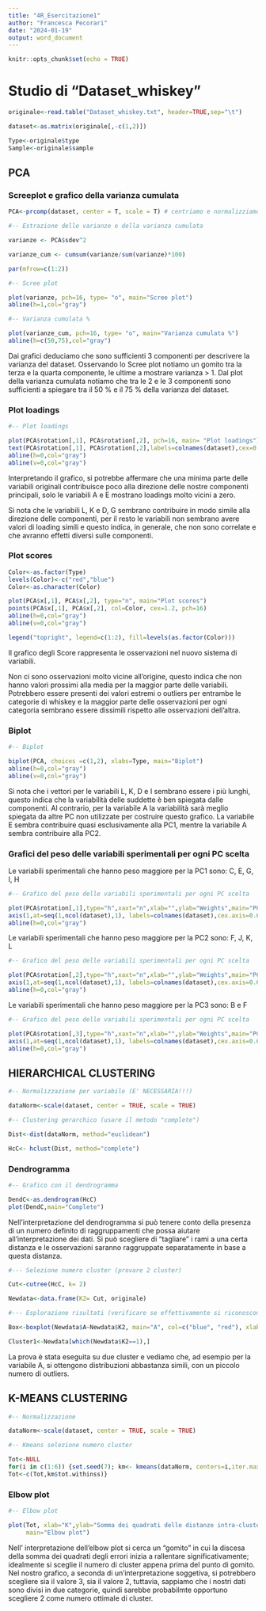 ```yaml
---
title: "4R_Esercitazione1"
author: "Francesca Pecorari"
date: "2024-01-19"
output: word_document
---
```


```r
knitr::opts_chunk$set(echo = TRUE)
```
# Studio di "Dataset_whiskey"
```r
originale<-read.table("Dataset_whiskey.txt", header=TRUE,sep="\t")

dataset<-as.matrix(originale[,-c(1,2)])

Type<-originale$type
Sample<-originale$sample
```
## PCA


### Screeplot e grafico della varianza cumulata

```r
PCA<-prcomp(dataset, center = T, scale = T) # centriamo e normalizziamo 

#-- Estrazione delle varianze e della varianza cumulata

varianze <- PCA$sdev^2

varianze_cum <- cumsum(varianze/sum(varianze)*100)

par(mfrow=c(1:2))

#-- Scree plot

plot(varianze, pch=16, type= "o", main="Scree plot")
abline(h=1,col="gray")

#-- Varianza cumulata %

plot(varianze_cum, pch=16, type= "o", main="Varianza cumulata %")
abline(h=c(50,75),col="gray")

```

Dai grafici deduciamo che sono sufficienti 3 componenti per descrivere la varianza del dataset. Osservando lo Scree plot notiamo un gomito tra la terza e la quarta componente, le ultime a mostrare varianza \> 1. 
Dal plot della varianza cumulata notiamo che tra le 2 e le 3 componenti sono sufficienti a spiegare tra il 50 % e il 75 % della varianza del dataset.


### Plot loadings

```r
#-- Plot loadings

plot(PCA$rotation[,1], PCA$rotation[,2], pch=16, main= "Plot loadings")
text(PCA$rotation[,1], PCA$rotation[,2],labels=colnames(dataset),cex=0.8,pos=3)
abline(h=0,col="gray")
abline(v=0,col="gray")
```

Interpretando il grafico, si potrebbe affermare che una minima parte delle variabili originali contribuisce poco alla direzione delle nostre componenti principali, solo le variabili A e E mostrano loadings molto vicini a zero.

Si nota che le variabili L, K e D, G sembrano contribuire in modo simile alla direzione delle componenti, per il resto le variabili non sembrano avere valori di loading simili e questo indica, in generale, che non sono correlate e che avranno effetti diversi sulle componenti.


### Plot scores

```r
Color<-as.factor(Type)
levels(Color)<-c("red","blue")
Color<-as.character(Color)

plot(PCA$x[,1], PCA$x[,2], type="n", main="Plot scores")
points(PCA$x[,1], PCA$x[,2], col=Color, cex=1.2, pch=16)
abline(h=0,col="gray")
abline(v=0,col="gray")

legend("topright", legend=c(1:2), fill=levels(as.factor(Color)))
```

Il grafico degli Score rappresenta le osservazioni nel nuovo sistema di variabili.

Non ci sono osservazioni molto vicine all'origine, questo indica che non hanno valori prossimi alla media per la maggior parte delle variabili. Potrebbero essere presenti dei valori estremi o outliers per entrambe le categorie di whiskey e la maggior parte delle osservazioni per ogni categoria sembrano essere dissimili rispetto alle osservazioni dell'altra.


### Biplot

```r
#-- Biplot

biplot(PCA, choices =c(1,2), xlabs=Type, main="Biplot")
abline(h=0,col="gray")
abline(v=0,col="gray")
```

Si nota che i vettori per le variabili L, K, D e I sembrano essere i più lunghi, questo indica che la variabilità delle suddette è ben spiegata dalle componenti.
Al contrario, per la variabile A la variabilità sarà meglio spiegata da altre PC non utilizzate per costruire questo grafico.
La variabile E sembra contribuire quasi esclusivamente alla PC1, mentre la variabile A sembra contribuire alla PC2.


### Grafici del peso delle variabili sperimentali per ogni PC scelta


Le variabili sperimentali che hanno peso maggiore per la PC1 sono: C, E, G, I, H

```r
#-- Grafico del peso delle variabili sperimentali per ogni PC scelta

plot(PCA$rotation[,1],type="h",xaxt="n",xlab="",ylab="Weights",main="PC1")
axis(1,at=seq(1,ncol(dataset),1), labels=colnames(dataset),cex.axis=0.6, las=2)
abline(h=0,col="gray")
```

Le variabili sperimentali che hanno peso maggiore per la PC2 sono: F, J, K, L

```r
#-- Grafico del peso delle variabili sperimentali per ogni PC scelta

plot(PCA$rotation[,2],type="h",xaxt="n",xlab="",ylab="Weights",main="PC2")
axis(1,at=seq(1,ncol(dataset),1), labels=colnames(dataset),cex.axis=0.6, las=2)
abline(h=0,col="gray")
```

Le variabili sperimentali che hanno peso maggiore per la PC3 sono: B e F

```r
#-- Grafico del peso delle variabili sperimentali per ogni PC scelta

plot(PCA$rotation[,3],type="h",xaxt="n",xlab="",ylab="Weights",main="PC3")
axis(1,at=seq(1,ncol(dataset),1), labels=colnames(dataset),cex.axis=0.6, las=2)
abline(h=0,col="gray")
```


## HIERARCHICAL CLUSTERING

```r
#-- Normalizzazione per variabile (E' NECESSARIA!!!)

dataNorm<-scale(dataset, center = TRUE, scale = TRUE)

#-- Clustering gerarchico (usare il metodo "complete")

Dist<-dist(dataNorm, method="euclidean")

HcC<- hclust(Dist, method="complete")
```

### Dendrogramma

```r
#-- Grafico con il dendrogramma

DendC<-as.dendrogram(HcC)
plot(DendC,main="Complete")
```

Nell'interpretazione del dendrogramma si può tenere conto della presenza di un numero definito di raggruppamenti che possa aiutare all'interpretazione dei dati.
Si può scegliere di "tagliare" i rami a una certa distanza e le osservazioni saranno raggruppate separatamente in base a questa distanza.

```r
#--- Selezione numero cluster (provare 2 cluster)

Cut<-cutree(HcC, k= 2)

Newdata<-data.frame(K2= Cut, originale)
```

```r
#--- Esplorazione risultati (verificare se effettivamente si riconoscono i 2 tipi di whiskey)

Box<-boxplot(Newdata$A~Newdata$K2, main="A", col=c("blue", "red"), xlab="K2", ylab = "A")

Cluster1<-Newdata[which(Newdata$K2==1),]
```

La prova è stata eseguita su due cluster e vediamo che, ad esempio per la variabile A, si ottengono distribuzioni abbastanza simili, con un piccolo numero di outliers.


## K-MEANS CLUSTERING

```r
#-- Normalizzazione

dataNorm<-scale(dataset, center = TRUE, scale = TRUE)

#-- Kmeans selezione numero cluster

Tot<-NULL
for(i in c(1:6)) {set.seed(7); km<- kmeans(dataNorm, centers=i,iter.max=50);
Tot<-c(Tot,km$tot.withinss)}

```
### Elbow plot

```r
#-- Elbow plot

plot(Tot, xlab="K",ylab="Somma dei quadrati delle distanze intra-cluster", pch=16, type="o",
     main="Elbow plot")

```

Nell' interpretazione dell'elbow plot si cerca un "gomito" in cui la discesa della somma dei quadrati degli errori inizia a rallentare significativamente; idealmente si sceglie il numero di cluster appena prima del punto di gomito. 
Nel nostro grafico, a seconda di un'interpretazione soggetiva, si potrebbero scegliere sia il valore 3, sia il valore 2, tuttavia, sappiamo che i nostri dati sono divisi in due categorie, quindi sarebbe probabilmte opportuno scegliere 2 come numero ottimale di cluster.

```r

```
